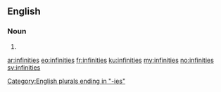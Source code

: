 ==English==

===Noun===
{{head|en|noun plural form}}

# {{plural of|infinity|lang=en}}

[[Category:English plurals ending in "-ies"]]

[[ar:infinities]]
[[eo:infinities]]
[[fr:infinities]]
[[ku:infinities]]
[[my:infinities]]
[[no:infinities]]
[[sv:infinities]]